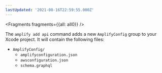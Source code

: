 ```yaml
---
lastUpdated: '2021-08-16T22:59:55.000Z'
---
```




<Fragments fragments={{all: all0}} />

The `amplify add api` command adds a new `AmplifyConfig` group to your Xcode project. It will contain the following files:

- `AmplifyConfig/`
  - `amplifyconfiguration.json`
  - `awsconfiguration.json`
  - `schema.graphql`

